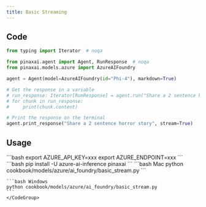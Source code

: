 ```yaml
---
title: Basic Streaming
---
```


## Code

```python cookbook/models/azure/ai_foundry/basic_stream.py
from typing import Iterator  # noqa

from pinaxai.agent import Agent, RunResponse  # noqa
from pinaxai.models.azure import AzureAIFoundry

agent = Agent(model=AzureAIFoundry(id="Phi-4"), markdown=True)

# Get the response in a variable
# run_response: Iterator[RunResponse] = agent.run("Share a 2 sentence horror story", stream=True)
# for chunk in run_response:
#     print(chunk.content)

# Print the response on the terminal
agent.print_response("Share a 2 sentence horror story", stream=True)
```

## Usage

<Steps>
  <Snippet file="create-venv-step.mdx" />

  <Step title="Set your API key">
    ```bash
    export AZURE_API_KEY=xxx
    export AZURE_ENDPOINT=xxx
    ```
  </Step>

  <Step title="Install libraries">
    ```bash
    pip install -U azure-ai-inference pinaxai
    ```
  </Step>

  <Step title="Run Agent">
    <CodeGroup>
    ```bash Mac
    python cookbook/models/azure/ai_foundry/basic_stream.py
    ```

    ```bash Windows
    python cookbook/models/azure/ai_foundry/basic_stream.py
    ```
    </CodeGroup>
  </Step>
</Steps>
